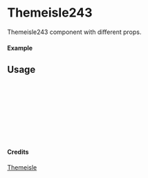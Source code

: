 
<Meta of={Themeisle243} title="Themeisle/Themeisle243" />

# Themeisle243

Themeisle243 component with different props.

#### Example

<Canvas of={Themeisle243.Primary} />

## Usage

```ts
import { Themeisle243 } from "yadl-ui";

const Example = () => {
  return (
      <Themeisle243 />
  );
};

export default Example;
```

#### Credits
[Themeisle](https://themeisle.com/illustrations/)
